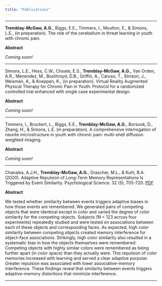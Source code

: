 ```yaml
---
title: "Publications"
---
```

***

__Tremblay-McGaw, A.G.__, Biggs, E.E., Timmers, I., Moulton, E., & Simons, L.E., (in preparation). The role of the cerebellum in threat learning in youth with chronic pain.

__Abstract__

_Coming soon!_

***

Simons, L.E., Hess, C.W., Choate, E.S., __Tremblay-McGaw, A.G.__, Van Orden, A.R., Menendez, M., Boothroyd, D.B., Griffin, A., Caruso, T., Stinson, J., Weisman, A., & Koeppen, K., (in preparation). Virtual Reality Augmented Physical Therapy for Chronic Pain in Youth: Protocol for a randomized controlled trial enhanced with single case experimental design.

__Abstract__

_Coming soon!_

***

Timmers, I., Bruckert, L., Biggs, E.E., __Tremblay-McGaw, A.G.__, Borsook, D., Zhang, H., & Simons, L.E. (in preparation). A comprehensive interrogation of neurite microstructure in youth with chronic pain: multi-shell diffusion weighted imaging.

__Abstract__

_Coming soon!_

***

Chanales, A.J.H., __Tremblay-McGaw, A.G.__, Drascher, M.L., & Kuhl, B.A. (2020). Adaptive Repulsion of Long-Term Memory Representations Is Triggered by Event Similarity. Psychological Science. 32 (5), 705-720. [PDF](pdfs/ChanalesEtal2021.pdf)

__Abstract__

We tested whether similarity between events triggers adaptive biases in how those events are remembered. We generated pairs of competing objects that were identical except in color and varied the degree of color similarity for the competing objects. Subjects (N = 123 across four experiments) repeatedly studied and were tested on associations between each of these objects and corresponding faces. As expected, high color similarity between competing objects created memory interference for object–face associations. Strikingly, high color similarity also resulted in a systematic bias in how the objects themselves were remembered: Competing objects with highly similar colors were remembered as being further apart (in color space) than they actually were. This repulsion of color memories increased with learning and served a clear adaptive purpose: Greater repulsion was associated with lower associative-memory interference. These findings reveal that similarity between events triggers adaptive-memory distortions that minimize interference.

***
